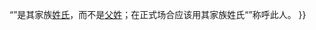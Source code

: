 {{Hatnote|这是一个{{link-en|东斯拉夫命名习惯|Eastern Slavic naming customs|东斯拉夫姓名}}。
“{{{given}}}”是其名字。{{#ifeq: {{{fa}}} | “{{{fa}}}”是其[[父姓]]（意为某某男性之子女，有些类似于中国古代[[汉姓]]中的“[[氏]]”），而不是家族[[姓氏]]；}}“{{{sur}}}”是其家族[[姓氏]]，而不是[[父姓]]；在正式场合应该用其家族姓氏“''{{{sur}}}''”称呼此人。
}}